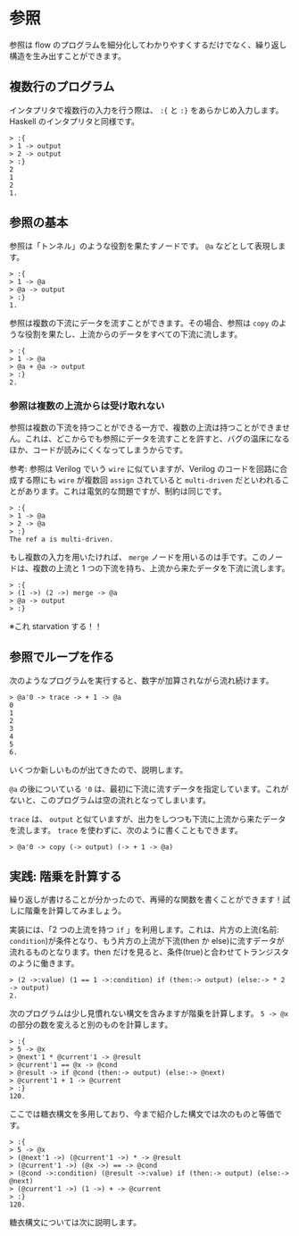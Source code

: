 # 参照

参照は flow のプログラムを細分化してわかりやすくするだけでなく、繰り返し構造を生み出すことができます。

## 複数行のプログラム

インタプリタで複数行の入力を行う際は、 `:{` と `:}` をあらかじめ入力します。Haskell のインタプリタと同様です。

```
> :{
> 1 -> output
> 2 -> output
> :}
2
1
2
1.
```

## 参照の基本

参照は「トンネル」のような役割を果たすノードです。 `@a` などとして表現します。

```
> :{
> 1 -> @a
> @a -> output
> :}
1.
```

参照は複数の下流にデータを流すことができます。その場合、参照は `copy` のような役割を果たし、上流からのデータをすべての下流に流します。

```
> :{
> 1 -> @a
> @a + @a -> output
> :}
2.
```

### 参照は複数の上流からは受け取れない

参照は複数の下流を持つことができる一方で、複数の上流は持つことができません。これは、どこからでも参照にデータを流すことを許すと、バグの温床になるほか、コードが読みにくくなってしまうからです。

参考: 参照は Verilog でいう `wire` に似ていますが、Verilog のコードを回路に合成する際にも `wire` が複数回 `assign` されていると `multi-driven` だといわれることがあります。これは電気的な問題ですが、制約は同じです。

```
> :{
> 1 -> @a
> 2 -> @a
> :}
The ref a is multi-driven.
```

もし複数の入力を用いたければ、 `merge` ノードを用いるのは手です。このノードは、複数の上流と 1 つの下流を持ち、上流から来たデータを下流に流します。

```
> :{
> (1 ->) (2 ->) merge -> @a
> @a -> output
> :}
```

※これ starvation する！！

## 参照でループを作る

次のようなプログラムを実行すると、数字が加算されながら流れ続けます。

```
> @a'0 -> trace -> + 1 -> @a
0
1
2
3
4
5
6.
```

いくつか新しいものが出てきたので、説明します。

`@a` の後についている `'0` は、最初に下流に流すデータを指定しています。これがないと、このプログラムは空の流れとなってしまいます。

`trace` は、 `output` と似ていますが、出力をしつつも下流に上流から来たデータを流します。 `trace` を使わずに、次のように書くこともできます。

```
> @a'0 -> copy (-> output) (-> + 1 -> @a)
```

## 実践: 階乗を計算する

繰り返しが書けることが分かったので、再帰的な関数を書くことができます！試しに階乗を計算してみましょう。

実装には、「2 つの上流を持つ `if` 」を利用します。これは、片方の上流(名前: `condition`)が条件となり、もう片方の上流が下流(then か else)に流すデータが流れるものとなります。then だけを見ると、条件(true)と合わせてトランジスタのように働きます。

```
> (2 ->:value) (1 == 1 ->:condition) if (then:-> output) (else:-> * 2 -> output)
2.
```

次のプログラムは少し見慣れない構文を含みますが階乗を計算します。 `5 -> @x` の部分の数を変えると別のものを計算します。

```
> :{
> 5 -> @x
> @next'1 * @current'1 -> @result
> @current'1 == @x -> @cond
> @result -> if @cond (then:-> output) (else:-> @next)
> @current'1 + 1 -> @current
> :}
120.
```

ここでは糖衣構文を多用しており、今まで紹介した構文では次のものと等価です。

```
> :{
> 5 -> @x
> (@next'1 ->) (@current'1 ->) * -> @result
> (@current'1 ->) (@x ->) == -> @cond
> (@cond ->:condition) (@result ->:value) if (then:-> output) (else:-> @next)
> (@current'1 ->) (1 ->) + -> @current
> :}
120.
```

糖衣構文については次に説明します。
